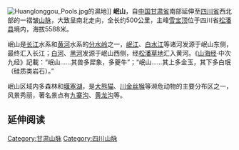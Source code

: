 [[File:Huanglonggou_Pools.jpg|thumb]]的濕地]]
'''岷山'''，自[[中国|中国]][[甘肃省|甘肃省]]南部延伸至[[四川省|四川省]]西北部的一褶皱[[山脉|山脉]]，大致呈南北走向，全长约500公里，主峰[[雪宝顶|雪宝顶]]位于四川省[[松潘县|松潘县]]境内，海拔5588米。

岷山是[[长江|长江]]水系和[[黄河|黄河]]水系的[[分水岭|分水岭]]之一，[[岷江|岷江]]、[[白水江|白水江]]等诸河发源于岷山东侧，最终汇入长江；[[白河_(黄河)|白河]]、[[黑河_(四川)|黑河]]发源于岷山西侧，经[[松潘草地|松潘草地]]汇入黄河。《[[山海经|山海经]]·中次九经》記載：“岷山……其兽多犀象，多夔牛”；“岷山……其上多金玉，其下多白珉（硅质类岩石）。”

岷山区域内多森林和[[堰塞湖|堰塞湖]]，是[[大熊猫|大熊猫]]、[[川金丝猴|川金丝猴]]等濒危动物的主要分布区之一，风景秀丽，著名景点有[[九寨沟|九寨沟]]、[[黄龙风景名胜区|黄龙沟]]等。

== 延伸阅读 ==
{{Wikisource further reading}}

{{中國地理小作品}}

[[Category:甘肃山脉|Category:甘肃山脉]]
[[Category:四川山脉|Category:四川山脉]]